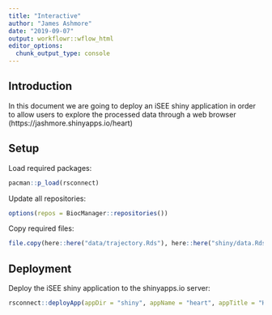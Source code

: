 ```yaml
---
title: "Interactive"
author: "James Ashmore"
date: "2019-09-07"
output: workflowr::wflow_html
editor_options:
  chunk_output_type: console
---
```


## Introduction

In this document we are going to deploy an iSEE shiny application in order to allow users to explore the processed data through a web browser (https://jashmore.shinyapps.io/heart)

## Setup

Load required packages:

```r
pacman::p_load(rsconnect)
```

Update all repositories:

```r
options(repos = BiocManager::repositories())
```

Copy required files:

```r
file.copy(here::here("data/trajectory.Rds"), here::here("shiny/data.Rds"), overwrite = TRUE)
```

## Deployment

Deploy the iSEE shiny application to the shinyapps.io server:

```r
rsconnect::deployApp(appDir = "shiny", appName = "heart", appTitle = "Heart", account = "jashmore", launch.browser = FALSE, forceUpdate = TRUE)
```
